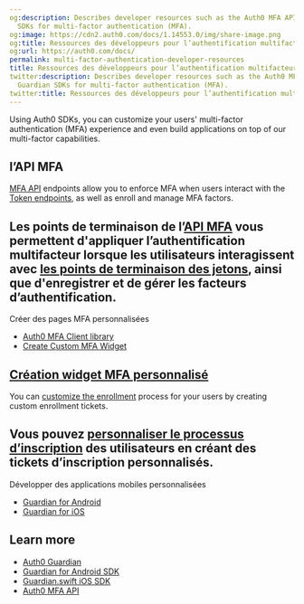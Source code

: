 ```yaml
---
og:description: Describes developer resources such as the Auth0 MFA API and the Guardian
  SDKs for multi-factor authentication (MFA).
og:image: https://cdn2.auth0.com/docs/1.14553.0/img/share-image.png
og:title: Ressources des développeurs pour l’authentification multifacteur (MFA)
og:url: https://auth0.com/docs/
permalink: multi-factor-authentication-developer-resources
title: Ressources des développeurs pour l’authentification multifacteur (MFA)
twitter:description: Describes developer resources such as the Auth0 MFA API and the
  Guardian SDKs for multi-factor authentication (MFA).
twitter:title: Ressources des développeurs pour l’authentification multifacteur (MFA)
---
```


Using Auth0 SDKs, you can customize your users' <Tooltip tip="Multi-factor authentication (MFA): User authentication process that uses a factor in addition to username and password such as a code via SMS." cta="View Glossary" href="/docs/glossary?term=multi-factor+authentication">multi-factor authentication</Tooltip> (MFA) experience and even build applications on top of our multi-factor capabilities.

## l’API MFA

[MFA API](/docs/secure/multi-factor-authentication/multi-factor-authentication-developer-resources/mfa-api) endpoints allow you to enforce MFA when users interact with the [Token endpoints](https://auth0.com/docs/api/authentication#get-token), as well as enroll and manage MFA factors.

## Les points de terminaison de l’[API MFA](/mfa/mfa-developer-resources/mfa-api) vous permettent d'appliquer l’authentification multifacteur lorsque les utilisateurs interagissent avec [les points de terminaison des jetons](), ainsi que d'enregistrer et de gérer les facteurs d’authentification.

Créer des pages MFA personnalisées

* [Auth0 MFA Client library](https://github.com/auth0/auth0-guardian.js)
* [Create Custom MFA Widget](https://github.com/auth0/auth0-guardian.js/tree/master/example)

## [Création widget MFA personnalisé]()

You can [customize the enrollment](/docs/secure/multi-factor-authentication/multi-factor-authentication-developer-resources/create-custom-enrollment-tickets) process for your users by creating custom enrollment tickets.

## Vous pouvez [personnaliser le processus d’inscription](/mfa/auth0-guardian/create-custom-enrollment-tickets) des utilisateurs en créant des tickets d’inscription personnalisés.

Développer des applications mobiles personnalisées

* [Guardian for Android](/docs/secure/multi-factor-authentication/auth0-guardian/guardian-for-android-sdk)
* [Guardian for iOS](/docs/secure/multi-factor-authentication/auth0-guardian/guardian-for-ios-sdk)

## Learn more

* [Auth0 Guardian](/docs/secure/multi-factor-authentication/auth0-guardian)
* [Guardian for Android SDK](/docs/secure/multi-factor-authentication/auth0-guardian/guardian-for-android-sdk)
* [Guardian.swift iOS SDK](/docs/secure/multi-factor-authentication/auth0-guardian/guardian-for-ios-sdk)
* [Auth0 MFA API](/docs/secure/multi-factor-authentication/multi-factor-authentication-developer-resources/mfa-api)
